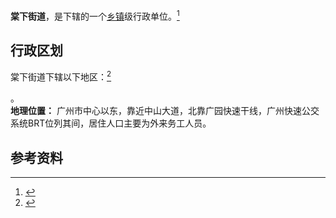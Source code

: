 {{中国乡级行政区
|景观照片文件名 = 
|景观照片描述 = 
|汉语拼音 = 
|其他语言 = 
|其他语言名称 = 
|旧称 = 
|地名出处 = 
|位置图文件名 = 
|位置图描述 = 
|自定义图片= 
|建置时间 = 
|政府驻地 = 
|毗邻 = 
|总面积 = 
|总人口 = 
|总人口年份 = 
|户籍人口 = 
|户籍人口年份 = 
|常住人口 = 
|常住人口年份 = 
|人口密度 = 
|GDP = 
|GDP年份 = 
|邮政编码 = 
|电话区号 = 20
|官方网站 = 
|网站名称 = 
|44/01/06/011/000}}

'''棠下街道'''，是{{PRC admin/fullname|44/01/06/011/000|3}}下辖的一个[[乡镇|乡镇]]级行政单位。<ref>{{PRC admin/ref sgc|{{PRC admin/parent|44/01/06/011/000}}}}</ref>

== 行政区划 ==

棠下街道下辖以下地区：<ref>{{PRC admin/ref sgc|44/01/06/011/000}}</ref>

{{PRC admin/children|44/01/06/011/000}}。
<br />
'''地理位置：'''
广州市中心以东，靠近中山大道，北靠广园快速干线，广州快速公交系统BRT位列其间，居住人口主要为外来务工人员。

== 参考资料 ==

{{reflist}}

{{行政区划小作品}}
{{PRC admin/navcat|44/01/06/011/000}}